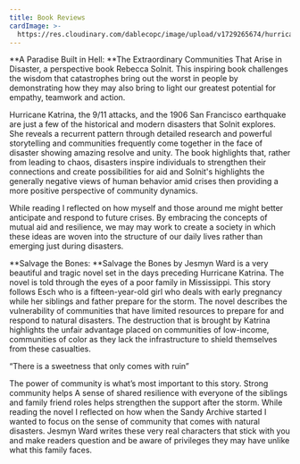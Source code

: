 ```yaml
---
title: Book Reviews
cardImage: >-
  https://res.cloudinary.com/dablecopc/image/upload/v1729265674/hurricane-sandy/posts/0-3_icyqtk.jpg
---
```


**A Paradise Built in Hell: **The Extraordinary Communities That Arise in Disaster, a perspective book Rebecca Solnit. This inspiring book challenges the wisdom that catastrophes bring out the worst in people by demonstrating how they may also bring to light our greatest potential for empathy, teamwork and action.

Hurricane Katrina, the 9/11 attacks, and the 1906 San Francisco earthquake are just a few of the historical and modern disasters that Solnit explores. She reveals a recurrent pattern through detailed research and powerful storytelling and communities frequently come together in the face of disaster showing amazing resolve and unity. The book highlights that, rather from leading to chaos, disasters inspire individuals to strengthen their connections and create possibilities for aid and  Solnit's highlights the generally negative views of human behavior amid crises then providing a more positive perspective of community dynamics.

While reading I reflected on how myself and those around me might better anticipate and respond to future crises. By embracing the concepts of mutual aid and resilience, we may may work to create a society in which these ideas are woven into the structure of our daily lives rather than emerging just during disasters.

**Salvage the Bones: **Salvage the Bones by Jesmyn Ward is a very beautiful and tragic novel set in the days preceding Hurricane Katrina. The novel is told through the eyes of a poor family in Mississippi. This story follows Esch who is a fifteen-year-old girl who deals with early pregnancy while her siblings and father prepare for the storm. The novel describes the vulnerability of communities that have limited resources to prepare for and respond to natural disasters. The destruction that is brought by Katrina highlights the unfair advantage placed on communities of low-income, communities of color as they lack the infrastructure to shield themselves from these casualties.

“There is a sweetness that only comes with ruin”

The power of community is what’s most important to this story. Strong community helps A sense of shared resilience with everyone of the siblings and family friend roles helps strengthen the support after the storm. While reading the novel I reflected on how when the Sandy Archive started I wanted to focus on the sense of community that comes with natural disasters. Jesmyn Ward writes these very real characters that stick with you and make readers question and be aware of privileges they may have unlike what this family faces. 
